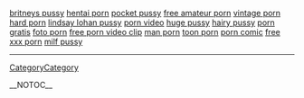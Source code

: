 <a href="http://britneys-pussy-0d32fae1.uswebweb.info">britneys pussy</a>
<a href="http://hentai-porn-0d32fae1.uswebweb.info">hentai porn</a>
<a href="http://uswebweb.info/pocket-pussy-0d32fae1.html">pocket pussy</a>
<a href="http://free-amateur-porn-0d32fae1.uswebweb.info">free amateur porn</a>
<a href="http://vintage-porn-0d32fae1.uswebweb.info">vintage porn</a>
<a href="http://hard-porn-0d32fae1.uswebweb.info">hard porn</a>
<a href="http://uswebweb.info/lindsay-lohan-pussy-0d32fae1.html">lindsay lohan pussy</a>
<a href="http://porn-video-0d32fae1.uswebweb.info">porn video</a>
<a href="http://huge-pussy-0d32fae1.uswebweb.info">huge pussy</a>
<a href="http://hairy-pussy-0d32fae1.uswebweb.info">hairy pussy</a>
<a href="http://porn-gratis-0d32fae1.uswebweb.info">porn gratis</a>
<a href="http://foto-porn-0d32fae1.uswebweb.info">foto porn</a>
<a href="http://free-porn-video-clip-0d32fae1.uswebweb.info">free porn video clip</a>
<a href="http://uswebweb.info/man-porn-0d32fae1.html">man porn</a>
<a href="http://uswebweb.info/toon-porn-0d32fae1.html">toon porn</a>
<a href="http://porn-comic-0d32fae1.uswebweb.info">porn comic</a>
<a href="http://free-xxx-porn-0d32fae1.uswebweb.info">free xxx porn</a>
<a href="http://milf-pussy-0d32fae1.uswebweb.info">milf pussy</a>
----
[[CategoryCategory]]

__NOTOC__